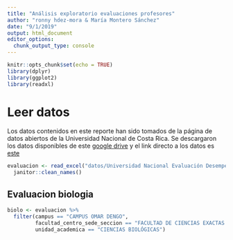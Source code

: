 ```yaml
---
title: "Análisis exploratorio evaluaciones profesores"
author: "ronny hdez-mora & María Montero Sánchez"
date: "9/1/2019"
output: html_document
editor_options: 
  chunk_output_type: console
---
```


```r
knitr::opts_chunk$set(echo = TRUE)
library(dplyr)
library(ggplot2)
library(readxl)
```

#  Leer datos

Los datos contenidos en este reporte han sido tomados de la página de datos
abiertos de la Universidad  Nacional de Costa Rica. Se descargaron los datos
disponibles de este [google drive](https://drive.google.com/drive/u/1/folders/1HuLtYe6UMkC9ZF0IQ081qOVGDnGTy1v3)
y el link directo a los datos es [este](https://drive.google.com/open?id=1f1jnbCmq_n4_ASDYOBhbj6ESB9FkebSN)

```r
evaluacion <- read_excel("datos/Universidad Nacional Evaluación Desempeño Docente-Estudiantado.xlsx") %>% 
  janitor::clean_names()
```

## Evaluacion biologia
```r
biolo <- evaluacion %>% 
  filter(campus == "CAMPUS OMAR DENGO",
         facultad_centro_sede_seccion == "FACULTAD DE CIENCIAS EXACTAS Y NATURALES",
         unidad_academica == "CIENCIAS BIOLÓGICAS")
  
  
```

